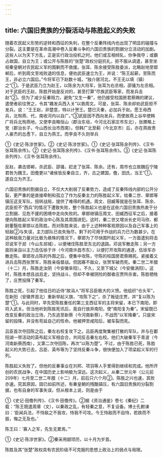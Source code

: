 ```yaml
---
---
---
```

title: 六国旧贵族的分裂活动与陈胜起义的失败
---



随着农民起义形势的逆转和西征的失利，在整个反秦阵线内也出现了明显的碰撞与分裂。这主要是在革命高潮中卷入反秦斗争的六国旧贵族的割据分立活动的加剧。这些人以为天下方乱，正是实行政治投机之时。他们或互相倾轧，你争我夺；或霸占故国，自立为王；或公开与陈胜的“张楚”政权分庭抗礼，拒不服从调遣，甚至坐视秦皇朝对农民起义军的围剿而不救援。张耳、陈余接受陈胜委派，北略赵地至邯郸后，听到周文至戏败退的信息，便劝武臣速立为王，并说：“陈王起蕲，至陈而王，非必立六国后。”今将军已下赵数十城，“独介居河北，不王无以填（镇）之”①。于是武臣乃立为赵王，以陈余为大将军，张耳为右丞相，邵骚为左丞相。对于武臣的王赵，陈胜开始是反对的，甚至打算“尽族武臣等家，而发兵击赵”②。但为了减少反秦阻力，避免“又生一秦”，他仍接受柱国房君蔡赐的建议，遣使者前往贺之，令其“趣发兵西入关”以救周文。可是，张耳、陈余却劝武臣拒不发兵，说：“王王赵，非楚意，特以计贺王。楚已灭秦，必加兵于赵。愿王毋西兵，北徇燕、代，南收河内以自广。”③武臣因不西向发兵，而使故燕上谷卒使韩广将兵北徇燕地，又使李良略恒山（郡治东垣，今河北石家庄市东北），张黡略上党（郡治长子，今山西长治市西南）。但韩广北至蓟（今北京市）后，亦在燕故贵人豪杰的怂恿下，自立为燕王。而李良不久则举兵

①《史记·陈涉世家》。②《史记·陈涉世家》。①《史记·张耳陈余列传》、《汉书·张耳陈余传》。②《史记·张耳陈余列传》、《汉书·张耳陈余传》。③《史记·张耳陈余列传》、《汉书·张耳陈余传》。

反赵，袭击邯郸，杀武臣、邵骚，赶走了张耳、陈余。还有，周市也立故魏后宁陵君咎为魏王。田儋更以“诸侯皆反秦自立，齐，古之建国，儋，田氏，当王”①，遂自立为齐王。

六国旧贵族的割据自立，不仅大大削弱了反秦势力，造成了反秦阵线内部的公开分裂，更严重的是直接牵制和孤立了作为反秦主力的陈胜起义军，给秦二世、章邯等镇压这支军队，扭转战局，提供了难得的机遇。周文、田臧等就是在张耳、陈余、武臣拒不“西兵”的情况下遭致失败，整个陈胜起义也是在这些六国旧贵族热衷于分立割据、见危不援的困境中走向失败的。章邯继镇压周文、田臧西征军之后，接着便向陈胜起义军的政治中心陈及其周围进犯。这时，秦二世又增派长史司马欣、都尉董翳佐章邯以击陈胜。而对陈胜来说，由于上述种种客观原因以及自己军事上的轻敌②与失误，主力部队已丧失殆尽，剩下的可用于作战的兵力已为数甚少。在这种敌我力量对比极为悬殊的情况下，章邯为了尽快围歼起义军，一方面遣别将击邓说军于郯（今山东郯城），以便堵住陈胜至东北的退路。邓说军散走陈；另一方面则亲自以主力击伍徐于许（今河南许昌市东），以便打开攻陈的通道，伍徐军亦散走陈。章邯攻占陈的外围之后，便集中攻陈，守陈的柱国房君蔡赐死。紧接着又进兵击陈西张贺军，陈胜亲临督战。但因寡不敌众，张贺军破而死。秦二世二年腊（十二）月，陈胜走汝阴（今安徽阜阳）。不久，又至下城父（今安徽涡阳）。这时，陈胜本想且战且走，坚持战斗，但却不幸被阴险的御者庄贾所杀害。陈胜牺牲了，庄贾投降了秦军。

陈胜之死，引起了他往日的近侍“故涓人”将军吕臣极大的义愤。他组织“仓头军”，在新阳（安徽界首北）重新举起义旗，“攻陈下之”，杀了叛徒庄贾，并“复以陈为楚”①。与此同时，早先受陈胜重任的第三支西征军的主将宋留，本已下南阳，即将入武关。但当他听到陈胜死讯后，竟自行放弃南阳，使“南阳复为秦”。宋留既已改变反秦的政治立场，乃东逃至新蔡（今河南新蔡），不战而“以军降秦”。只是宋留的投降，并没有苟延自己的性命。他被押至咸阳后，被车裂而死。

吕臣首次夺回陈之后，秦左右校复攻下之。吕臣再度聚集被打散的军队，并与在鄱阳湖一带活动的英布起义军相会合，共同反击秦左右校。他们大破秦军于青波（今河南新蔡西南），又第二次夺回陈，再次“以陈为楚”。不过，由于陈胜已死，陈胜起义的大势已去，吕臣、英布等为了坚持反秦斗争，很快便加入了项梁起义军的行列。

陈胜起义失败了。但他的反秦事业在刘邦、项羽等人手里得到继续和完成。他所开创的农民战争，在中国历史上影响极为深远。这次起义，从秦二世元年（公元前209年）七月至二世二年腊（十二）月，前后只六个月②。陈胜之兴也速，其败亦速。究其原因，固已如前所述，有秦皇朝的残酷镇压，有六国旧贵族的分裂割据，也有自身的军事失误，但从根本上说，则是由于

①《史记·田儋列传》、《汉书·田儋传》。②据《资治通鉴》卷七《秦纪》二载：“陈王既遣周章（文），以秦政之乱，有轻秦之意，不复设备。博士孔鲋谏曰：‘臣闻兵法，不恃敌之不我攻，恃我不可攻。今王恃敌而不自恃，若跌而不振，悔之无及也。’

陈王曰：‘寡人之军，先生无累焉。’”

①《史记·陈涉世家》。②秦采用颛顼历，以十月为岁首。

陈胜及其“张楚”政权具有农民阶级不可克服的思想上政治上的弱点与局限。
